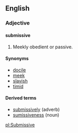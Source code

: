 ==English==
===Adjective===
====submissive====
#Meekly obedient or passive.
====Synonyms====
*[[docile]]
*[[meek]]
*[[slavish]]
*[[timid]]
====Derived terms====
*[[submissively]] (adverb)
*[[sumissiveness]] (noun)

[[pl:Submissive]]